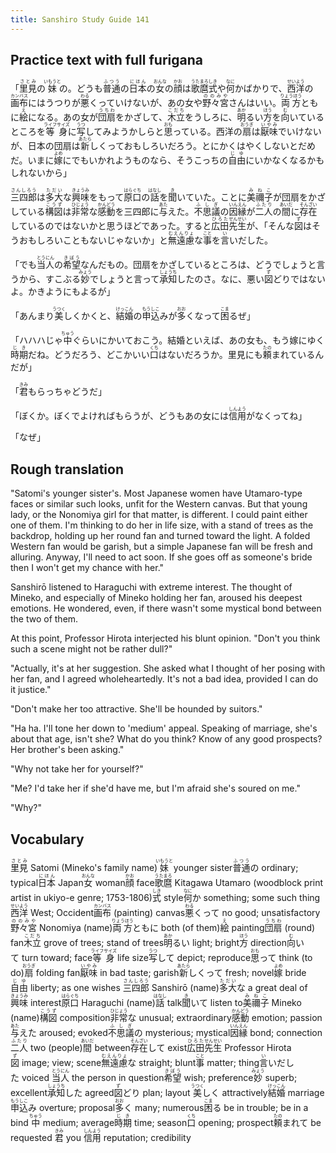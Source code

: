 ```yaml
---
title: Sanshiro Study Guide 141
---
```


## Practice text with full furigana

<p>
「<ruby><rb>里見</rb><rt>さとみ</rt></ruby>の<ruby><rb>妹</rb><rt>いもうと</rt></ruby>の。どうも<ruby><rb>普通</rb><rt>ふつう</rt></ruby>の<ruby><rb>日本</rb><rt>にほん</rt></ruby>の<ruby><rb>女</rb><rt>おんな</rt></ruby>の<ruby><rb>顔</rb><rt>かお</rt></ruby>は<ruby><rb>歌麿</rb><rt>うたまろ</rt></ruby><ruby><rb>式</rb><rt>しき</rt></ruby>や<ruby><rb>何</rb><rt>なに</rt></ruby>かばかりで、<ruby><rb>西洋</rb><rt>せいよう</rt></ruby>の<ruby><rb>画布</rb><rt>カンバス</rt></ruby>にはうつりが<ruby><rb>悪</rb><rt>わる</rt></ruby>くっていけないが、あの女や<ruby><rb>野々宮</rb><rt>ののみや</rt></ruby>さんはいい。<ruby><rb>両方</rb><rt>りょうほう</rt></ruby>ともに<ruby><rb>絵</rb><rt>え</rt></ruby>になる。あの女が<ruby><rb>団扇</rb><rt>うちわ</rt></ruby>をかざして、<ruby><rb>木立</rb><rt>こだち</rt></ruby>をうしろに、<ruby><rb>明</rb><rt>あか</rt></ruby>るい<ruby><rb>方</rb><rt>ほう</rt></ruby>を<ruby><rb>向</rb><rt>む</rt></ruby>いているところを<ruby><rb>等身</rb><rt>ライフサイズ</rt></ruby>に<ruby><rb>写</rb><rt>うつ</rt></ruby>してみようかしらと<ruby><rb>思</rb><rt>おも</rt></ruby>っている。西洋の<ruby><rb>扇</rb><rt>おうぎ</rt></ruby>は<ruby><rb>厭味</rb><rt>いやみ</rt></ruby>でいけないが、日本の団扇は<ruby><rb>新</rb><rt>あたら</rt></ruby>しくっておもしろいだろう。とにかくはやくしないとだめだ。いまに<ruby><rb>嫁</rb><rt>よめ</rt></ruby>にでもいかれようものなら、そうこっちの<ruby><rb>自由</rb><rt>じゆ</rt></ruby>にいかなくなるかもしれないから」
</p>

<p>
<ruby><rb>三四郎</rb><rt>さんしろう</rt></ruby>は<ruby><rb>多大</rb><rt>ただい</rt></ruby>な<ruby><rb>興味</rb><rt>きょうみ</rt></ruby>をもって<ruby><rb>原口</rb><rt>はらぐち</rt></ruby>の<ruby><rb>話</rb><rt>はなし</rt></ruby>を<ruby><rb>聞</rb><rt>き</rt></ruby>いていた。ことに<ruby><rb>美禰子</rb><rt>みねこ</rt></ruby>が団扇をかざしている<ruby><rb>構図</rb><rt>こうず</rt></ruby>は<ruby><rb>非常</rb><rt>ひじょう</rt></ruby>な<ruby><rb>感動</rb><rt>かんどう</rt></ruby>を三四郎に<ruby><rb>与</rb><rt>あた</rt></ruby>えた。<ruby><rb>不思議</rb><rt>ふしぎ</rt></ruby>の<ruby><rb>因縁</rb><rt>いんえん</rt></ruby>が<ruby><rb>二人</rb><rt>ふたり</rt></ruby>の<ruby><rb>間</rb><rt>あいだ</rt></ruby>に<ruby><rb>存在</rb><rt>そんざい</rt></ruby>しているのではないかと思うほどであった。すると<ruby><rb>広田</rb><rt>ひろた</rt></ruby><ruby><rb>先生</rb><rt>せんせい</rt></ruby>が、「そんな<ruby><rb>図</rb><rt>ず</rt></ruby>はそうおもしろいこともないじゃないか」と<ruby><rb>無遠慮</rb><rt>むえんりょ</rt></ruby>な<ruby><rb>事</rb><rt>こと</rt></ruby>を<ruby><rb>言</rb><rt>い</rt></ruby>いだした。
</p>

<p>
「でも<ruby><rb>当人</rb><rt>とうにん</rt></ruby>の<ruby><rb>希望</rb><rt>きぼう</rt></ruby>なんだもの。団扇をかざしているところは、どうでしょうと言うから、すこぶる<ruby><rb>妙</rb><rt>みょう</rt></ruby>でしょうと言って<ruby><rb>承知</rb><rt>しょうち</rt></ruby>したのさ。なに、悪い<ruby><rb>図</rb><rt>ず</rt></ruby>どりではないよ。かきようにもよるが」
</p>

<p>
「あんまり<ruby><rb>美</rb><rt>うつく</rt></ruby>しくかくと、<ruby><rb>結婚</rb><rt>けっこん</rt></ruby>の<ruby><rb>申込</rb><rt>もうしこ</rt></ruby>みが<ruby><rb>多</rb><rt>おお</rt></ruby>くなって<ruby><rb>困</rb><rt>こま</rt></ruby>るぜ」
</p>

<p>
「ハハハじゃ<ruby><rb>中</rb><rt>ちゅう</rt></ruby>ぐらいにかいておこう。結婚といえば、あの女も、もう嫁にゆく<ruby><rb>時期</rb><rt>じき</rt></ruby>だね。どうだろう、どこかいい<ruby><rb>口</rb><rt>くち</rt></ruby>はないだろうか。里見にも<ruby><rb>頼</rb><rt>たの</rt></ruby>まれているんだが」
</p>

<p>
「<ruby><rb>君</rb><rt>きみ</rt></ruby>もらっちゃどうだ」
</p>

<p>
「ぼくか。ぼくでよければもらうが、どうもあの女には<ruby><rb>信用</rb><rt>しんよう</rt></ruby>がなくってね」
</p>

「なぜ」


## Rough translation

"Satomi's younger sister's. Most Japanese women have Utamaro-type faces or similar such looks, unfit for the Western canvas. But that young lady, or the Nonomiya girl for that matter, is different. I could paint either one of them. I'm thinking to do her in life size, with a stand of trees as the backdrop, holding up her round fan and turned toward the light. A folded Western fan would be garish, but a simple Japanese fan will be fresh and alluring. Anyway, I'll need to act soon. If she goes off as someone's bride then I won't get my chance with her."

Sanshirō listened to Haraguchi with extreme interest. The thought of Mineko, and especially of Mineko holding her fan, aroused his deepest emotions. He wondered, even, if there wasn't some mystical bond between the two of them. 

At this point, Professor Hirota interjected his blunt opinion. "Don't you think such a scene might not be rather dull?"

"Actually, it's at her suggestion. She asked what I thought of her posing with her fan, and I agreed wholeheartedly. It's not a bad idea, provided I can do it justice."

"Don't make her too attractive. She'll be hounded by suitors."

"Ha ha. I'll tone her down to 'medium' appeal. Speaking of marriage, she's about that age, isn't she? What do you think? Know of any good prospects? Her brother's been asking."

"Why not take her for yourself?"

"Me? I'd take her if she'd have me, but I'm afraid she's soured on me."

"Why?"      


## Vocabulary

<p>
<span class="vocabstudy"><ruby><rb>里見</rb><rt>さとみ</rt></ruby>&nbsp;Satomi (Mineko's family name)</span><span class="vocabstudy"><ruby><rb>妹</rb><rt>いもうと</rt></ruby>&nbsp;younger sister</span><span class="vocabstudy"><ruby><rb>普通</rb><rt>ふつう</rt></ruby>の&nbsp;ordinary; typical</span><span class="vocabstudy"><ruby><rb>日本</rb><rt>にほん</rt></ruby>&nbsp;Japan</span><span class="vocabstudy"><ruby><rb>女</rb><rt>おんな</rt></ruby>&nbsp;woman</span><span class="vocabstudy"><ruby><rb>顔</rb><rt>かお</rt></ruby>&nbsp;face</span><span class="vocabstudy"><ruby><rb>歌麿</rb><rt>うたまろ</rt></ruby>&nbsp;Kitagawa Utamaro (woodblock print artist in ukiyo-e genre; 1753-1806)</span><span class="vocabstudy"><ruby><rb>式</rb><rt>しき</rt></ruby>&nbsp;style</span><span class="vocabstudy"><ruby><rb>何</rb><rt>なに</rt></ruby>か&nbsp;something; some such thing</span><span class="vocabstudy"><ruby><rb>西洋</rb><rt>せいよう</rt></ruby>&nbsp;West; Occident</span><span class="vocabstudy"><ruby><rb>画布</rb><rt>カンバス</rt></ruby>&nbsp;(painting) canvas</span><span class="vocabstudy"><ruby><rb>悪</rb><rt>わる</rt></ruby>くって&nbsp;no good; unsatisfactory</span><span class="vocabstudy"><ruby><rb>野々宮</rb><rt>ののみや</rt></ruby>&nbsp;Nonomiya (name)</span><span class="vocabstudy"><ruby><rb>両方</rb><rt>りょうほう</rt></ruby>ともに&nbsp;both (of them)</span><span class="vocabstudy"><ruby><rb>絵</rb><rt>え</rt></ruby>&nbsp;painting</span><span class="vocabstudy"><ruby><rb>団扇</rb><rt>うちわ</rt></ruby>&nbsp;(round) fan</span><span class="vocabstudy"><ruby><rb>木立</rb><rt>こだち</rt></ruby>&nbsp;grove of trees; stand of trees</span><span class="vocabstudy"><ruby><rb>明</rb><rt>あか</rt></ruby>るい&nbsp;light; bright</span><span class="vocabstudy"><ruby><rb>方</rb><rt>ほう</rt></ruby>&nbsp;direction</span><span class="vocabstudy"><ruby><rb>向</rb><rt>む</rt></ruby>いて&nbsp;turn toward; face</span><span class="vocabstudy"><ruby><rb>等身</rb><rt>ライフサイズ</rt></ruby>&nbsp;life size</span><span class="vocabstudy"><ruby><rb>写</rb><rt>うつ</rt></ruby>して&nbsp;depict; reproduce</span><span class="vocabstudy"><ruby><rb>思</rb><rt>おも</rt></ruby>って&nbsp;think (to do)</span><span class="vocabstudy"><ruby><rb>扇</rb><rt>おうぎ</rt></ruby>&nbsp;folding fan</span><span class="vocabstudy"><ruby><rb>厭味</rb><rt>いやみ</rt></ruby>&nbsp;in bad taste; garish</span><span class="vocabstudy"><ruby><rb>新</rb><rt>あたら</rt></ruby>しくって&nbsp;fresh; novel</span><span class="vocabstudy"><ruby><rb>嫁</rb><rt>よめ</rt></ruby>&nbsp;bride</span><span class="vocabstudy"><ruby><rb>自由</rb><rt>じゆ</rt></ruby>&nbsp;liberty; as one wishes</span>
<span class="vocabstudy"><ruby><rb>三四郎</rb><rt>さんしろう</rt></ruby>&nbsp;Sanshirō (name)</span><span class="vocabstudy"><ruby><rb>多大</rb><rt>ただい</rt></ruby>な&nbsp;a great deal of</span><span class="vocabstudy"><ruby><rb>興味</rb><rt>きょうみ</rt></ruby>&nbsp;interest</span><span class="vocabstudy"><ruby><rb>原口</rb><rt>はらぐち</rt></ruby>&nbsp;Haraguchi (name)</span><span class="vocabstudy"><ruby><rb>話</rb><rt>はなし</rt></ruby>&nbsp;talk</span><span class="vocabstudy"><ruby><rb>聞</rb><rt>き</rt></ruby>いて&nbsp;listen to</span><span class="vocabstudy"><ruby><rb>美禰子</rb><rt>みねこ</rt></ruby>&nbsp;Mineko (name)</span><span class="vocabstudy"><ruby><rb>構図</rb><rt>こうず</rt></ruby>&nbsp;composition</span><span class="vocabstudy"><ruby><rb>非常</rb><rt>ひじょう</rt></ruby>な&nbsp;unusual; extraordinary</span><span class="vocabstudy"><ruby><rb>感動</rb><rt>かんどう</rt></ruby>&nbsp;emotion; passion</span><span class="vocabstudy"><ruby><rb>与</rb><rt>あた</rt></ruby>えた&nbsp;aroused; evoked</span><span class="vocabstudy"><ruby><rb>不思議</rb><rt>ふしぎ</rt></ruby>の&nbsp;mysterious; mystical</span><span class="vocabstudy"><ruby><rb>因縁</rb><rt>いんえん</rt></ruby>&nbsp;bond; connection</span><span class="vocabstudy"><ruby><rb>二人</rb><rt>ふたり</rt></ruby>&nbsp;two (people)</span><span class="vocabstudy"><ruby><rb>間</rb><rt>あいだ</rt></ruby>&nbsp;between</span><span class="vocabstudy"><ruby><rb>存在</rb><rt>そんざい</rt></ruby>して&nbsp;exist</span><span class="vocabstudy"><ruby><rb>広田</rb><rt>ひろた</rt></ruby><ruby><rb>先生</rb><rt>せんせい</rt></ruby>&nbsp;Professor Hirota</span><span class="vocabstudy"><ruby><rb>図</rb><rt>ず</rt></ruby>&nbsp;image; view; scene</span><span class="vocabstudy"><ruby><rb>無遠慮</rb><rt>むえんりょ</rt></ruby>な&nbsp;straight; blunt</span><span class="vocabstudy"><ruby><rb>事</rb><rt>こと</rt></ruby>&nbsp;matter; thing</span><span class="vocabstudy"><ruby><rb>言</rb><rt>い</rt></ruby>いだした&nbsp;voiced</span>
<span class="vocabstudy"><ruby><rb>当人</rb><rt>とうにん</rt></ruby>&nbsp;the person in question</span><span class="vocabstudy"><ruby><rb>希望</rb><rt>きぼう</rt></ruby>&nbsp;wish; preference</span><span class="vocabstudy"><ruby><rb>妙</rb><rt>みょう</rt></ruby>&nbsp;superb; excellent</span><span class="vocabstudy"><ruby><rb>承知</rb><rt>しょうち</rt></ruby>した&nbsp;agreed</span><span class="vocabstudy"><ruby><rb>図</rb><rt>ず</rt></ruby>どり&nbsp;plan; layout</span>
<span class="vocabstudy"><ruby><rb>美</rb><rt>うつく</rt></ruby>しく&nbsp;attractively</span><span class="vocabstudy"><ruby><rb>結婚</rb><rt>けっこん</rt></ruby>&nbsp;marriage</span><span class="vocabstudy"><ruby><rb>申込</rb><rt>もうしこ</rt></ruby>み&nbsp;overture; proposal</span><span class="vocabstudy"><ruby><rb>多</rb><rt>おお</rt></ruby>く&nbsp;many; numerous</span><span class="vocabstudy"><ruby><rb>困</rb><rt>こま</rt></ruby>る&nbsp;be in trouble; be in a bind</span>
<span class="vocabstudy"><ruby><rb>中</rb><rt>ちゅう</rt></ruby>&nbsp;medium; average</span><span class="vocabstudy"><ruby><rb>時期</rb><rt>じき</rt></ruby>&nbsp;time; season</span><span class="vocabstudy"><ruby><rb>口</rb><rt>くち</rt></ruby>&nbsp;opening; prospect</span><span class="vocabstudy"><ruby><rb>頼</rb><rt>たの</rt></ruby>まれて&nbsp;be requested</span>
<span class="vocabstudy"><ruby><rb>君</rb><rt>きみ</rt></ruby>&nbsp;you</span>
<span class="vocabstudy"><ruby><rb>信用</rb><rt>しんよう</rt></ruby>&nbsp;reputation; credibility</span>
</p>
